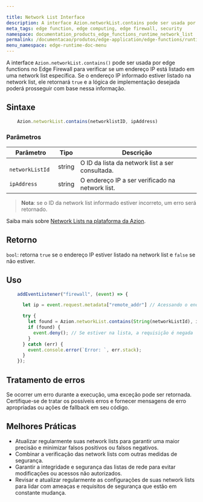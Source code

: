 ```yaml
---

title: Network List Interface
description: A interface Azion.networkList.contains pode ser usada por edge functions no Edge Firewall para verificar se um endereço IP está listado em uma network list específica. Se o endereço IP informado estiver listado na network list, ela retornará true e a lógica de implementação desejada poderá prosseguir.
meta_tags: edge function, edge computing, edge firewall, security
namespace: documentation_products_edge_functions_runtime_network_list
permalink: /documentacao/produtos/edge-application/edge-functions/runtime/api-reference/network-list/
menu_namespace: edge-runtime-doc-menu
---
```


A interface `Azion.networkList.contains()` pode ser usada por edge functions no Edge Firewall para verificar se um endereço IP está listado em uma network list específica. Se o endereço IP informado estiver listado na network list, ele retornará `true` e a lógica de implementação desejada poderá prosseguir com base nessa informação.

## Sintaxe

```js
    Azion.networkList.contains(networklistID, ipAddress)
```

### Parâmetros

| Parâmetro | Tipo | Descrição|
|-|-|-|
|` networkListId` | string | O ID da lista da network list a ser consultada. |
| `ipAddress` | string | O endereço IP a ser verificado na network list.|

> **Nota**: se o ID da network list informado estiver incorreto, um erro será retornado.

Saiba mais sobre [Network Lists na plataforma da Azion](/pt-br/documentacao/produtos/edge-firewall/network-layer-protection/network-lists/).

## Retorno

`bool`: retorna `true` se o endereço IP estiver listado na network list e `false` se não estiver.

## Uso

```js
    addEventListener("firewall", (event) => {

      let ip = event.request.metadata["remote_addr"] // Acessando o endereço remoto

      try {
        let found = Azion.networkList.contains(String(networkListId), ip); // Verificando se a IP está na lista
        if (found) {
          event.deny(); // Se estiver na lista, a requisição é negada
        }
      } catch (err) {
        event.console.error(`Error: `, err.stack);
      }
    });
```

## Tratamento de erros

Se ocorrer um erro durante a execução, uma exceção pode ser retornada. Certifique-se de tratar os possíveis erros e fornecer mensagens de erro apropriadas ou ações de fallback em seu código.

## Melhores Práticas

- Atualizar regularmente suas network lists para garantir uma maior precisão e minimizar falsos positivos ou falsos negativos.
- Combinar a verificação das network lists com outras medidas de segurança.
- Garantir a integridade e segurança das listas de rede para evitar modificações ou acessos não autorizados.
- Revisar e atualizar regularmente as configurações de suas network lists para lidar com ameaças e requisitos de segurança que estão em constante mudança.


